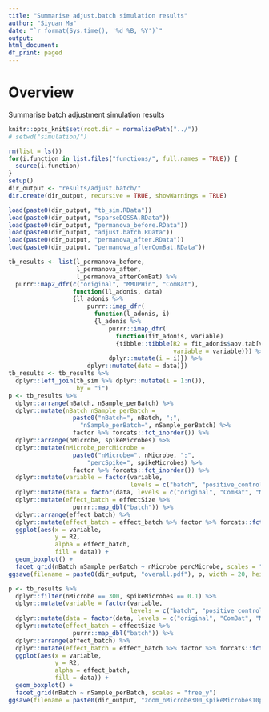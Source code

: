 ```yaml
---
title: "Summarise adjust.batch simulation results"
author: "Siyuan Ma"
date: "`r format(Sys.time(), '%d %B, %Y')`"
output:
html_document:
df_print: paged
---
```

# Overview
Summarise batch adjustment simulation results

```r
knitr::opts_knit$set(root.dir = normalizePath("../"))
# setwd("simulation/")
```
```r
rm(list = ls())
for(i.function in list.files("functions/", full.names = TRUE)) {
  source(i.function)
}
setup()
dir_output <- "results/adjust.batch/"
dir.create(dir_output, recursive = TRUE, showWarnings = TRUE)
```

```r
load(paste0(dir_output, "tb_sim.RData"))
load(paste0(dir_output, "sparseDOSSA.RData"))
load(paste0(dir_output, "permanova_before.RData"))
load(paste0(dir_output, "adjust.batch.RData"))
load(paste0(dir_output, "permanova_after.RData"))
load(paste0(dir_output, "permanova_afterComBat.RData"))
```

```r
tb_results <- list(l_permanova_before, 
                   l_permanova_after,
                   l_permanova_afterComBat) %>% 
  purrr::map2_dfr(c("original", "MMUPHin", "ComBat"),
                  function(ll_adonis, data) 
                  {ll_adonis %>% 
                      purrr::imap_dfr(
                        function(l_adonis, i) 
                        {l_adonis %>% 
                            purrr::imap_dfr(
                              function(fit_adonis, variable) 
                              {tibble::tibble(R2 = fit_adonis$aov.tab[variable, "R2"],
                                              variable = variable)}) %>% 
                            dplyr::mutate(i = i)}) %>% 
                      dplyr::mutate(data = data)})
tb_results <- tb_results %>% 
  dplyr::left_join(tb_sim %>% dplyr::mutate(i = 1:n()),
                   by = "i")
p <- tb_results %>% 
  dplyr::arrange(nBatch, nSample_perBatch) %>% 
  dplyr::mutate(nBatch_nSample_perBatch = 
                  paste0("nBatch=", nBatch, ";",
                    "nSample_perBatch=", nSample_perBatch) %>% 
                  factor %>% forcats::fct_inorder()) %>% 
  dplyr::arrange(nMicrobe, spikeMicrobes) %>% 
  dplyr::mutate(nMicrobe_percMicrobe = 
                  paste0("nMicrobe=", nMicrobe, ";",
                      "percSpike=", spikeMicrobes) %>% 
                  factor %>% forcats::fct_inorder()) %>% 
  dplyr::mutate(variable = factor(variable, 
                                  levels = c("batch", "positive_control", "negative_control"))) %>% 
  dplyr::mutate(data = factor(data, levels = c("original", "ComBat", "MMUPHin"))) %>% 
  dplyr::mutate(effect_batch = effectSize %>% 
                  purrr::map_dbl("batch")) %>% 
  dplyr::arrange(effect_batch) %>% 
  dplyr::mutate(effect_batch = effect_batch %>% factor %>% forcats::fct_inorder()) %>% 
  ggplot(aes(x = variable,
             y = R2,
             alpha = effect_batch,
             fill = data)) +
  geom_boxplot() +
  facet_grid(nBatch_nSample_perBatch ~ nMicrobe_percMicrobe, scales = "free_y")
ggsave(filename = paste0(dir_output, "overall.pdf"), p, width = 20, height = 20)

p <- tb_results %>% 
  dplyr::filter(nMicrobe == 300, spikeMicrobes == 0.1) %>% 
  dplyr::mutate(variable = factor(variable, 
                                  levels = c("batch", "positive_control", "negative_control"))) %>% 
  dplyr::mutate(data = factor(data, levels = c("original", "ComBat", "MMUPHin"))) %>% 
  dplyr::mutate(effect_batch = effectSize %>% 
                  purrr::map_dbl("batch")) %>% 
  dplyr::arrange(effect_batch) %>% 
  dplyr::mutate(effect_batch = effect_batch %>% factor %>% forcats::fct_inorder()) %>% 
  ggplot(aes(x = variable,
             y = R2,
             alpha = effect_batch,
             fill = data)) +
  geom_boxplot() +
  facet_grid(nBatch ~ nSample_perBatch, scales = "free_y")
ggsave(filename = paste0(dir_output, "zoom_nMicrobe300_spikeMicrobes10percent.pdf"), p, width = 15, height = 15)
```
